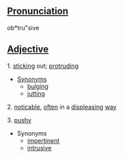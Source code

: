 ==[[Pronunciation]]==
ob*tru"sive

==[[Adjective]]==
1. [[stick]]ing out; [[protrude|protruding]]
* [[Synonym]]s
** [[bulge|bulging]]
** [[jut]]ting
2. [[noticable]], [[often]] in a [[displease|displeasing]] [[way]]

3. [[pushy]]
* Synonyms
** [[impertinent]]
** [[intrusive]]